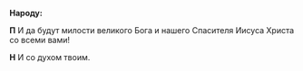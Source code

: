 **Народу:**

**П** И да будут милости великого Бога и нашего Спасителя Иисуса Христа со всеми вами!

**Н** И со духом твоим.
